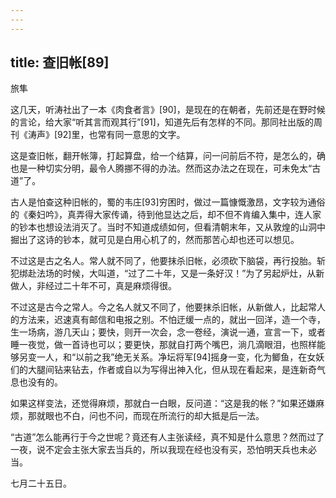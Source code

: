 ```yaml
---
---
---
```

title: 查旧帐[89]
---




旅隼

这几天，听涛社出了一本《肉食者言》[90]，是现在的在朝者，先前还是在野时候的言论，给大家“听其言而观其行”[91]，知道先后有怎样的不同。那同社出版的周刊《涛声》[92]里，也常有同一意思的文字。

这是查旧帐，翻开帐簿，打起算盘，给一个结算，问一问前后不符，是怎么的，确也是一种切实分明，最令人腾挪不得的办法。然而这办法之在现在，可未免太“古道”了。

古人是怕查这种旧帐的，蜀的韦庄[93]穷困时，做过一篇慷慨激昂，文字较为通俗的《秦妇吟》，真弄得大家传诵，待到他显达之后，却不但不肯编入集中，连人家的钞本也想设法消灭了。当时不知道成绩如何，但看清朝末年，又从敦煌的山洞中掘出了这诗的钞本，就可见是白用心机了的，然而那苦心却也还可以想见。

不过这是古之名人。常人就不同了，他要抹杀旧帐，必须砍下脑袋，再行投胎。斩犯绑赴法场的时候，大叫道，“过了二十年，又是一条好汉！”为了另起炉灶，从新做人，非经过二十年不可，真是麻烦得很。

不过这是古今之常人。今之名人就又不同了，他要抹杀旧帐，从新做人，比起常人的方法来，迟速真有邮信和电报之别。不怕迂缓一点的，就出一回洋，造一个寺，生一场病，游几天山；要快，则开一次会，念一卷经，演说一通，宣言一下，或者睡一夜觉，做一首诗也可以；要更快，那就自打两个嘴巴，淌几滴眼泪，也照样能够另变一人，和“以前之我”绝无关系。净坛将军[94]摇身一变，化为鲫鱼，在女妖们的大腿间钻来钻去，作者或自以为写得出神入化，但从现在看起来，是连新奇气息也没有的。

如果这样变法，还觉得麻烦，那就白一白眼，反问道：“这是我的帐？”如果还嫌麻烦，那就眼也不白，问也不问，而现在所流行的却大抵是后一法。

“古道”怎么能再行于今之世呢？竟还有人主张读经，真不知是什么意思？然而过了一夜，说不定会主张大家去当兵的，所以我现在经也没有买，恐怕明天兵也未必当。

七月二十五日。